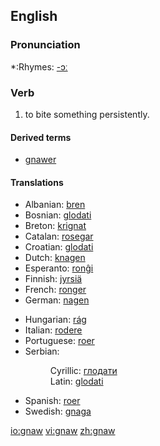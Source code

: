 ==English==

===Pronunciation===
*:Rhymes: [[Rhymes:English:-ɔː|-ɔː]]

===Verb===
#to bite something persistently.

====Derived terms====
*[[gnawer]]

====Translations====
{{top}}
*Albanian: [[bren]]
*Bosnian: [[glodati]]
*Breton: [[krignat]]
*Catalan: [[rosegar]]
*Croatian: [[glodati]]
*Dutch: [[knagen]]
*Esperanto: [[ronĝi]]
*Finnish: [[jyrsiä]]
*French: [[ronger]]
*German: [[nagen]]
{{mid}}
*Hungarian: [[rág]]
*Italian: [[rodere]]
*Portuguese: [[roer]]
*Serbian:
*:Cyrillic: [[глодати]]
*:Latin: [[glodati]]
*Spanish: [[roer]]
*Swedish: [[gnaga]]
{{bottom}}

[[io:gnaw]]
[[vi:gnaw]]
[[zh:gnaw]]